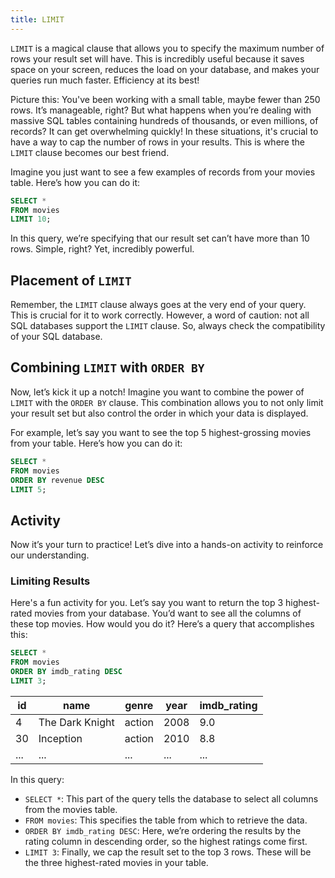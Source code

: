 ```yaml
---
title: LIMIT
---
```


`LIMIT` is a magical clause that allows you to specify the maximum number of rows your result set will have. This is incredibly useful because it saves space on your screen, reduces the load on your database, and makes your queries run much faster. Efficiency at its best!

Picture this: You've been working with a small table, maybe fewer than 250 rows. It’s manageable, right? But what happens when you’re dealing with massive SQL tables containing hundreds of thousands, or even millions, of records? It can get overwhelming quickly! In these situations, it's crucial to have a way to cap the number of rows in your results. This is where the `LIMIT` clause becomes our best friend.

Imagine you just want to see a few examples of records from your movies table. Here’s how you can do it:

```sql :line-numbers
SELECT *
FROM movies
LIMIT 10;
```

In this query, we’re specifying that our result set can’t have more than 10 rows. Simple, right? Yet, incredibly powerful.

## Placement of `LIMIT`

Remember, the `LIMIT` clause always goes at the very end of your query. This is crucial for it to work correctly. However, a word of caution: not all SQL databases support the `LIMIT` clause. So, always check the compatibility of your SQL database.

## Combining `LIMIT` with `ORDER BY`

Now, let’s kick it up a notch! Imagine you want to combine the power of `LIMIT` with the `ORDER BY` clause. This combination allows you to not only limit your result set but also control the order in which your data is displayed.

For example, let’s say you want to see the top 5 highest-grossing movies from your table. Here’s how you can do it:

```sql :line-numbers
SELECT *
FROM movies
ORDER BY revenue DESC
LIMIT 5;
```

## Activity

Now it’s your turn to practice! Let’s dive into a hands-on activity to reinforce our understanding.

### Limiting Results

Here's a fun activity for you. Let’s say you want to return the top 3 highest-rated movies from your database. You’d want to see all the columns of these top movies. How would you do it? Here’s a query that accomplishes this:

```sql :line-numbers
SELECT *
FROM movies
ORDER BY imdb_rating DESC
LIMIT 3;
```

| **id** | **name**        | **genre** | **year** | **imdb_rating** |
| ------ | --------------- | --------- | -------- | --------------- |
| 4      | The Dark Knight | action    | 2008     | 9.0             |
| 30     | Inception       | action    | 2010     | 8.8             |
| ...    | ...             | ...       | ...      | ...             |

In this query:

- `SELECT *`: This part of the query tells the database to select all columns from the movies table.
- `FROM movies`: This specifies the table from which to retrieve the data.
- `ORDER BY imdb_rating DESC`: Here, we’re ordering the results by the rating column in descending order, so the highest ratings come first.
- `LIMIT 3`: Finally, we cap the result set to the top 3 rows. These will be the three highest-rated movies in your table.
